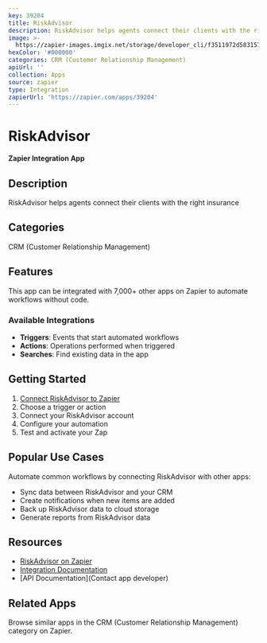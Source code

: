 ```yaml
---
key: 39204
title: RiskAdvisor
description: RiskAdvisor helps agents connect their clients with the right insurance
image: >-
  https://zapier-images.imgix.net/storage/developer_cli/f3511972d583157f6d003064f5ccf4c1.png?auto=format%2Ccompress&ixlib=python-3.0.0&q=50
hexColor: '#000000'
categories: CRM (Customer Relationship Management)
apiUrl: ''
collection: Apps
source: zapier
type: Integration
zapierUrl: 'https://zapier.com/apps/39204'
---
```

# RiskAdvisor

**Zapier Integration App**

## Description

RiskAdvisor helps agents connect their clients with the right insurance

## Categories

CRM (Customer Relationship Management)

## Features

This app can be integrated with 7,000+ other apps on Zapier to automate workflows without code.

### Available Integrations

- **Triggers**: Events that start automated workflows
- **Actions**: Operations performed when triggered
- **Searches**: Find existing data in the app

## Getting Started

1. [Connect RiskAdvisor to Zapier](https://zapier.com/apps/39204)
2. Choose a trigger or action
3. Connect your RiskAdvisor account
4. Configure your automation
5. Test and activate your Zap

## Popular Use Cases

Automate common workflows by connecting RiskAdvisor with other apps:

- Sync data between RiskAdvisor and your CRM
- Create notifications when new items are added
- Back up RiskAdvisor data to cloud storage
- Generate reports from RiskAdvisor data

## Resources

- [RiskAdvisor on Zapier](https://zapier.com/apps/39204)
- [Integration Documentation](https://zapier.com/apps/39204/integrations)
- [API Documentation](Contact app developer)

## Related Apps

Browse similar apps in the CRM (Customer Relationship Management) category on Zapier.
